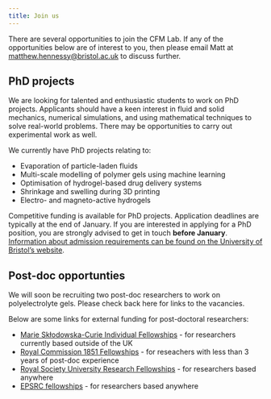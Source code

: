 ```yaml
---
title: Join us
---
```


There are several opportunities to join the CFM Lab.  If any of the
opportunities below are of interest to you, then please email Matt at
 [matthew.hennessy@bristol.ac.uk](mailto:matthew.hennessy@bristol.ac.uk)
 to discuss further.

## PhD projects

We are looking for talented and enthusiastic students to work on PhD projects.
Applicants should have a keen interest in fluid and solid mechanics, numerical
simulations, and using mathematical techniques to solve real-world problems.
There may be opportunities to carry out experimental work as well.

We currently have PhD projects relating to:

* Evaporation of particle-laden fluids
* Multi-scale modelling of polymer gels using machine learning
* Optimisation of hydrogel-based drug delivery systems
* Shrinkage and swelling during 3D printing
* Electro- and magneto-active hydrogels


Competitive funding is available for PhD projects. Application deadlines are typically at the end of January.  If you are interested in applying for a PhD position, you are strongly advised to get in touch **before January**.
[Information about admission requirements can be found on the University of Bristol's website](https://www.bristol.ac.uk/study/postgraduate/research/engineering-mathematics).  


## Post-doc opportunties

<!-- The CFM Lab does not currently have funding for post-doctoral researchers.  Please check again as vacancies will be posted here. -->

We will soon be recruiting two post-doc researchers to work on polyelectrolyte gels.  Please check back here for links to the vacancies.

Below are some links for external funding for post-doctoral researchers:

* [Marie Skłodowska-Curie Individual Fellowships](https://ec.europa.eu/research/mariecurieactions/actions/postdoctoral-fellowships) - for researchers currently based outside of the UK
* [Royal Commission 1851 Fellowships](https://royalcommission1851.org/fellowships/research-fellowships) - for reseachers with less than 3 years of post-doc experience
* [Royal Society University Research Fellowships](https://royalsociety.org/grants-schemes-awards/grants/university-research/) - for researchers based anywhere
* [EPSRC fellowships](https://www.ukri.org/councils/epsrc/career-and-skills-development/fellowships/) - for researchers based anywhere